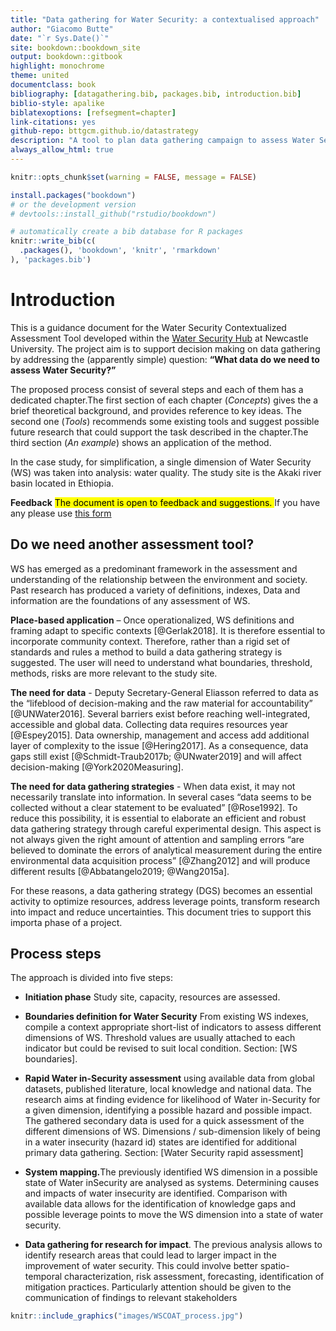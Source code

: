 ```yaml
--- 
title: "Data gathering for Water Security: a contextualised approach"
author: "Giacomo Butte"
date: "`r Sys.Date()`"
site: bookdown::bookdown_site
output: bookdown::gitbook
highlight: monochrome
theme: united
documentclass: book
bibliography: [datagathering.bib, packages.bib, introduction.bib]
biblio-style: apalike
biblatexoptions: [refsegment=chapter]
link-citations: yes
github-repo: bttgcm.github.io/datastrategy
description: "A tool to plan data gathering campaign to assess Water Security"
always_allow_html: true
---
```



```r
knitr::opts_chunk$set(warning = FALSE, message = FALSE) 
```

```r
install.packages("bookdown")
# or the development version
# devtools::install_github("rstudio/bookdown")
```


```r
# automatically create a bib database for R packages
knitr::write_bib(c(
  .packages(), 'bookdown', 'knitr', 'rmarkdown'
), 'packages.bib')
```



# Introduction


This is a guidance document for the Water Security Contextualized Assessment Tool developed within the [Water Security Hub](https://www.watersecurityhub.org) at Newcastle University. The project aim is to support decision making on data gathering by addressing the (apparently simple) question: **"What data do we need to assess Water Security?"**

The proposed process consist of several steps and each of them has a dedicated chapter.The first section of each chapter (_Concepts_) gives the a brief theoretical background, and provides reference to key ideas. The second one (_Tools_) recommends some existing tools and suggest possible future research  that could support the task described in the chapter.The third section (_An example_) shows an application of the method. 

In the case study, for simplification, a single dimension of Water Security (WS) was taken into analysis: water quality. The study site is the Akaki river basin located in Ethiopia.

**Feedback**
<mark> The document is open to feedback and suggestions. </mark> 
If you have any please use [this form](https://forms.gle/pKUkQ4EF2kdGTpE98) 


## Do we need another assessment tool?


WS has emerged as a predominant framework in the assessment and understanding of the relationship between the environment and society. Past research has produced a variety of definitions, indexes,
Data and information are the foundations of any assessment of WS. 

**Place-based application** – Once operationalized, WS definitions and framing adapt to specific contexts [@Gerlak2018]. It is therefore essential to incorporate community context. Therefore, rather than a rigid set of standards and rules a method to build a data gathering strategy is suggested. The user will need to understand what boundaries, threshold, methods, risks are more relevant to the study site.


**The need for data** - Deputy Secretary-General Eliasson referred to data as the “lifeblood of decision-making and the raw material for accountability” [@UNWater2016]. Several barriers exist before reaching well-integrated, accessible and global data. Collecting data requires resources year [@Espey2015]. Data ownership, management and access add additional layer of complexity to the issue [@Hering2017]. As a consequence, data gaps still exist [@Schmidt-Traub2017b; @UNwater2019] and will affect decision-making [@York2020Measuring]. 


**The need for data gathering strategies** - When data exist, it may not necessarily translate into information. In several cases “data seems to be collected without a clear statement to be evaluated” [@Rose1992]. To reduce this possibility, it is essential to elaborate an efficient and robust data gathering strategy through careful experimental design. This aspect is not always given the right amount of attention and sampling errors “are  believed to dominate the errors of analytical measurement during the entire environmental data acquisition process” [@Zhang2012] and will produce different results [@Abbatangelo2019; @Wang2015a]. 

For these reasons, a data gathering strategy (DGS) becomes an essential activity to optimize resources, address leverage points, transform research into impact and reduce uncertainties. This document tries to support this importa phase of a project.


## Process steps


The approach is divided into five steps:

- **Initiation phase** Study site, capacity, resources are assessed. 

- **Boundaries definition for Water Security**
From existing WS indexes, compile a context appropriate short-list of indicators to assess different dimensions of WS.
Threshold values are usually attached to each indicator but could be revised to suit local condition. Section: [WS boundaries]. 

- **Rapid Water in-Security assessment** using available data from global datasets, published literature, local knowledge and national data. The research aims at finding evidence for likelihood of Water in-Security for a given dimension, identifying a possible hazard and possible impact. The gathered secondary data is used for a quick assessment of the different dimensions of WS.  Dimensions / sub-dimension likely of being in a water insecurity (hazard id) states are identified for additional primary data gathering. Section: [Water Security rapid assessment]

- **System mapping.**The previously identified WS dimension in a possible state of Water inSecurity are analysed as systems. Determining causes and impacts of water insecurity are identified. Comparison with available data allows for the identification of knowledge gaps and possible leverage points to move the WS dimension into a state of water security.

- **Data gathering for research for impact**. The previous analysis allows to identify research areas that could lead to larger impact in the improvement of water security. This could involve better spatio-temporal characterization, risk assessment, forecasting, identification of mitigation practices. Particularly attention should be given to the communication of findings to relevant stakeholders 


```r
knitr::include_graphics("images/WSCOAT_process.jpg")

```

